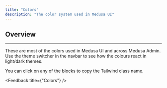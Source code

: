 ```yaml
---
title: "Colors"
description: "The color system used in Medusa UI"
---
```


## Overview

---

These are most of the colors used in Medusa UI and across Medusa Admin. Use the theme
switcher in the navbar to see how the colours react in light/dark themes.

You can click on any of the blocks to copy the Tailwind class name.

<Colors />

<Feedback title={"Colors"} />